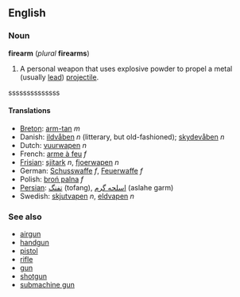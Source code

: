 ==English==
===Noun===
'''firearm''' (''plural'' '''firearms''')

#A personal weapon that uses explosive powder to propel a metal (usually [[lead]]) [[projectile]].
ssssssssssssss

====Translations====
*[[Breton]]: [[arm-tan]] ''m''
*Danish: [[ildvåben]] ''n'' (litterary, but old-fashioned); [[skydevåben]] ''n''
*Dutch: [[vuurwapen]] ''n''
*French: [[arme à feu]] ''f''
*[[Frisian]]: [[sjitark]] ''n'', [[fjoerwapen]] ''n''
*German: [[Schusswaffe]] ''f'', [[Feuerwaffe]] ''f''
*Polish: [[broń palna]] ''f''
*[[Persian]]: [[تفنگ]] (tofang), [[اسلحه گرم]] (aslahe garm)
*Swedish:  [[skjutvapen]] ''n'', [[eldvapen]] ''n''

===See also===
*[[airgun]]
*[[handgun]]
*[[pistol]]
*[[rifle]]
*[[gun]]
*[[shotgun]]
*[[submachine gun]]
